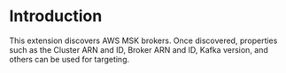 # Introduction

This extension discovers AWS MSK brokers. Once discovered, properties such as the Cluster ARN and ID, Broker ARN and ID, Kafka version, and others can be used for targeting.
